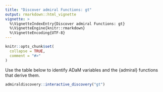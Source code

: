 ```yaml
---
title: "Discover admiral Functions: gt"
output: rmarkdown::html_vignette
vignette: >
  %\VignetteIndexEntry{Discover admiral Functions: gt}
  %\VignetteEngine{knitr::rmarkdown}
  %\VignetteEncoding{UTF-8}
---
```


```r
knitr::opts_chunk$set(
  collapse = TRUE,
  comment = "#>"
)
```

Use the table below to identify ADaM variables and the {admiral} functions that derive them.

```r
admiraldiscovery::interactive_discovery("gt")
```
